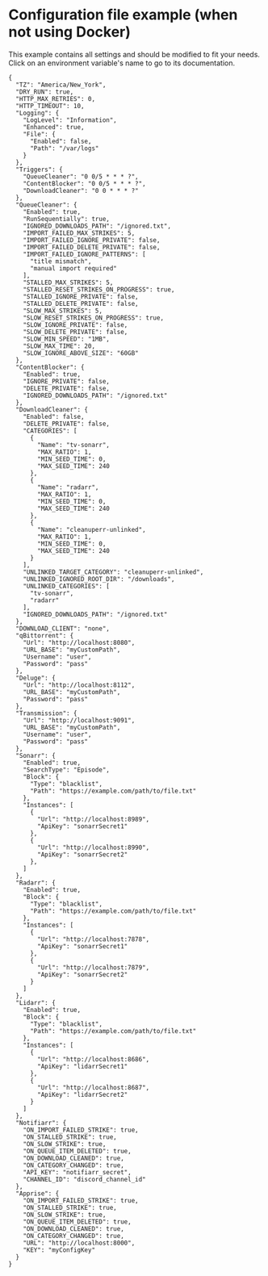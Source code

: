 
# Configuration file example (when not using Docker)

<Note>
    This example contains all settings and should be modified to fit your needs.
</Note>

<Note>
    Click on an environment variable's name to go to its documentation.
</Note>

```
{
  "TZ": "America/New_York",
  "DRY_RUN": true,
  "HTTP_MAX_RETRIES": 0,
  "HTTP_TIMEOUT": 10,
  "Logging": {
    "LogLevel": "Information",
    "Enhanced": true,
    "File": {
      "Enabled": false,
      "Path": "/var/logs"
    }
  },
  "Triggers": {
    "QueueCleaner": "0 0/5 * * * ?",
    "ContentBlocker": "0 0/5 * * * ?",
    "DownloadCleaner": "0 0 * * * ?"
  },
  "QueueCleaner": {
    "Enabled": true,
    "RunSequentially": true,
    "IGNORED_DOWNLOADS_PATH": "/ignored.txt",
    "IMPORT_FAILED_MAX_STRIKES": 5,
    "IMPORT_FAILED_IGNORE_PRIVATE": false,
    "IMPORT_FAILED_DELETE_PRIVATE": false,
    "IMPORT_FAILED_IGNORE_PATTERNS": [
      "title mismatch",
      "manual import required"
    ],
    "STALLED_MAX_STRIKES": 5,
    "STALLED_RESET_STRIKES_ON_PROGRESS": true,
    "STALLED_IGNORE_PRIVATE": false,
    "STALLED_DELETE_PRIVATE": false,
    "SLOW_MAX_STRIKES": 5,
    "SLOW_RESET_STRIKES_ON_PROGRESS": true,
    "SLOW_IGNORE_PRIVATE": false,
    "SLOW_DELETE_PRIVATE": false,
    "SLOW_MIN_SPEED": "1MB",
    "SLOW_MAX_TIME": 20,
    "SLOW_IGNORE_ABOVE_SIZE": "60GB"
  },
  "ContentBlocker": {
    "Enabled": true,
    "IGNORE_PRIVATE": false,
    "DELETE_PRIVATE": false,
    "IGNORED_DOWNLOADS_PATH": "/ignored.txt"
  },
  "DownloadCleaner": {
    "Enabled": false,
    "DELETE_PRIVATE": false,
    "CATEGORIES": [
      {
        "Name": "tv-sonarr",
        "MAX_RATIO": 1,
        "MIN_SEED_TIME": 0,
        "MAX_SEED_TIME": 240
      },
      {
        "Name": "radarr",
        "MAX_RATIO": 1,
        "MIN_SEED_TIME": 0,
        "MAX_SEED_TIME": 240
      },
      {
        "Name": "cleanuperr-unlinked",
        "MAX_RATIO": 1,
        "MIN_SEED_TIME": 0,
        "MAX_SEED_TIME": 240
      }
    ],
    "UNLINKED_TARGET_CATEGORY": "cleanuperr-unlinked",
    "UNLINKED_IGNORED_ROOT_DIR": "/downloads",
    "UNLINKED_CATEGORIES": [
      "tv-sonarr",
      "radarr"
    ],
    "IGNORED_DOWNLOADS_PATH": "/ignored.txt"
  },
  "DOWNLOAD_CLIENT": "none",
  "qBittorrent": {
    "Url": "http://localhost:8080",
    "URL_BASE": "myCustomPath",
    "Username": "user",
    "Password": "pass"
  },
  "Deluge": {
    "Url": "http://localhost:8112",
    "URL_BASE": "myCustomPath",
    "Password": "pass"
  },
  "Transmission": {
    "Url": "http://localhost:9091",
    "URL_BASE": "myCustomPath",
    "Username": "user",
    "Password": "pass"
  },
  "Sonarr": {
    "Enabled": true,
    "SearchType": "Episode",
    "Block": {
      "Type": "blacklist",
      "Path": "https://example.com/path/to/file.txt"
    },
    "Instances": [
      {
        "Url": "http://localhost:8989",
        "ApiKey": "sonarrSecret1"
      },
      {
        "Url": "http://localhost:8990",
        "ApiKey": "sonarrSecret2"
      },
    ]
  },
  "Radarr": {
    "Enabled": true,
    "Block": {
      "Type": "blacklist",
      "Path": "https://example.com/path/to/file.txt"
    },
    "Instances": [
      {
        "Url": "http://localhost:7878",
        "ApiKey": "sonarrSecret1"
      },
      {
        "Url": "http://localhost:7879",
        "ApiKey": "sonarrSecret2"
      }
    ]
  },
  "Lidarr": {
    "Enabled": true,
    "Block": {
      "Type": "blacklist",
      "Path": "https://example.com/path/to/file.txt"
    },
    "Instances": [
      {
        "Url": "http://localhost:8686",
        "ApiKey": "lidarrSecret1"
      },
      {
        "Url": "http://localhost:8687",
        "ApiKey": "lidarrSecret2"
      }
    ]
  },
  "Notifiarr": {
    "ON_IMPORT_FAILED_STRIKE": true,
    "ON_STALLED_STRIKE": true,
    "ON_SLOW_STRIKE": true,
    "ON_QUEUE_ITEM_DELETED": true,
    "ON_DOWNLOAD_CLEANED": true,
    "ON_CATEGORY_CHANGED": true,
    "API_KEY": "notifiarr_secret",
    "CHANNEL_ID": "discord_channel_id"
  },
  "Apprise": {
    "ON_IMPORT_FAILED_STRIKE": true,
    "ON_STALLED_STRIKE": true,
    "ON_SLOW_STRIKE": true,
    "ON_QUEUE_ITEM_DELETED": true,
    "ON_DOWNLOAD_CLEANED": true,
    "ON_CATEGORY_CHANGED": true,
    "URL": "http://localhost:8000",
    "KEY": "myConfigKey"
  }
}

```